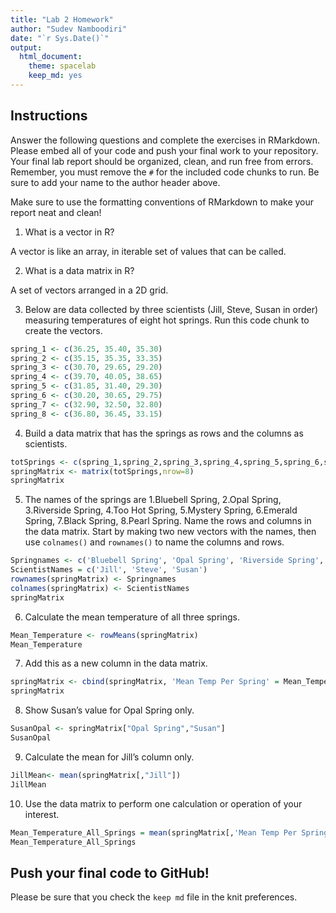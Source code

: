 ```yaml
---
title: "Lab 2 Homework"
author: "Sudev Namboodiri"
date: "`r Sys.Date()`"
output:
  html_document: 
    theme: spacelab
    keep_md: yes
---
```


## Instructions
Answer the following questions and complete the exercises in RMarkdown. Please embed all of your code and push your final work to your repository. Your final lab report should be organized, clean, and run free from errors. Remember, you must remove the `#` for the included code chunks to run. Be sure to add your name to the author header above.  

Make sure to use the formatting conventions of RMarkdown to make your report neat and clean!  

1. What is a vector in R?  

A vector is like an array, in iterable set of values that can be called. 

2. What is a data matrix in R?  

A set of vectors arranged in a 2D grid. 

3. Below are data collected by three scientists (Jill, Steve, Susan in order) measuring temperatures of eight hot springs. Run this code chunk to create the vectors.  
```r
spring_1 <- c(36.25, 35.40, 35.30)
spring_2 <- c(35.15, 35.35, 33.35)
spring_3 <- c(30.70, 29.65, 29.20)
spring_4 <- c(39.70, 40.05, 38.65)
spring_5 <- c(31.85, 31.40, 29.30)
spring_6 <- c(30.20, 30.65, 29.75)
spring_7 <- c(32.90, 32.50, 32.80)
spring_8 <- c(36.80, 36.45, 33.15)
```

4. Build a data matrix that has the springs as rows and the columns as scientists.  

```r
totSprings <- c(spring_1,spring_2,spring_3,spring_4,spring_5,spring_6,spring_7,spring_8)
springMatrix <- matrix(totSprings,nrow=8)
springMatrix
```


5. The names of the springs are 1.Bluebell Spring, 2.Opal Spring, 3.Riverside Spring, 4.Too Hot Spring, 5.Mystery Spring, 6.Emerald Spring, 7.Black Spring, 8.Pearl Spring. Name the rows and columns in the data matrix. Start by making two new vectors with the names, then use `colnames()` and `rownames()` to name the columns and rows.

```r
Springnames <- c('Bluebell Spring', 'Opal Spring', 'Riverside Spring', 'Too Hot Spring', 'Mystery Spring', 'Emerald Spring', 'Black Spring', 'Pearl Spring')
ScientistNames = c('Jill', 'Steve', 'Susan')
rownames(springMatrix) <- Springnames
colnames(springMatrix) <- ScientistNames
springMatrix

```


6. Calculate the mean temperature of all three springs.

```r
Mean_Temperature <- rowMeans(springMatrix)
Mean_Temperature
```


7. Add this as a new column in the data matrix.  

```r
springMatrix <- cbind(springMatrix, 'Mean Temp Per Spring' = Mean_Temperature)
springMatrix
```
8. Show Susan's value for Opal Spring only.
```r
SusanOpal <- springMatrix["Opal Spring","Susan"]
SusanOpal
```

9. Calculate the mean for Jill's column only.  

```r

JillMean<- mean(springMatrix[,"Jill"])
JillMean

```


10. Use the data matrix to perform one calculation or operation of your interest.

```r
Mean_Temperature_All_Springs = mean(springMatrix[,'Mean Temp Per Spring'])
Mean_Temperature_All_Springs


```


## Push your final code to GitHub!
Please be sure that you check the `keep md` file in the knit preferences.  